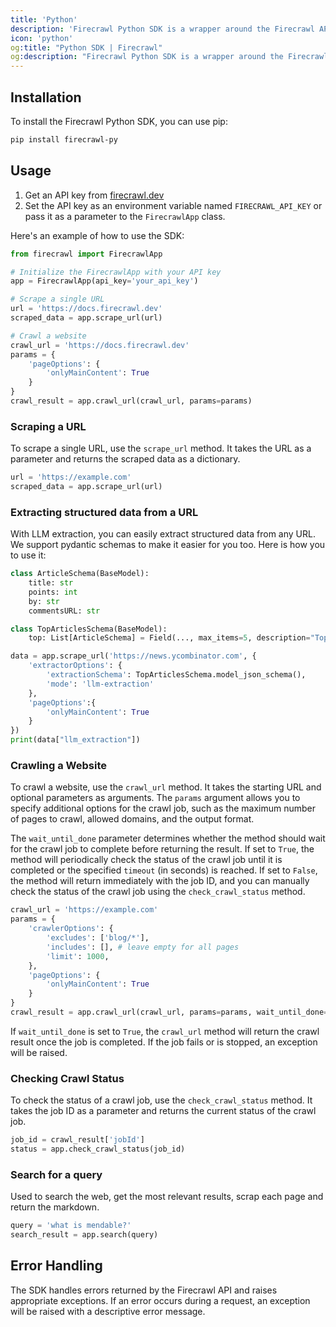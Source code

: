 ```yaml
---
title: 'Python'
description: 'Firecrawl Python SDK is a wrapper around the Firecrawl API to help you easily turn websites into markdown.'
icon: 'python'
og:title: "Python SDK | Firecrawl"
og:description: "Firecrawl Python SDK is a wrapper around the Firecrawl API to help you easily turn websites into markdown."
---
```


## Installation

To install the Firecrawl Python SDK, you can use pip:

```bash
pip install firecrawl-py
```

## Usage

1. Get an API key from [firecrawl.dev](https://firecrawl.dev)
2. Set the API key as an environment variable named `FIRECRAWL_API_KEY` or pass it as a parameter to the `FirecrawlApp` class.


Here's an example of how to use the SDK:

```python
from firecrawl import FirecrawlApp

# Initialize the FirecrawlApp with your API key
app = FirecrawlApp(api_key='your_api_key')

# Scrape a single URL
url = 'https://docs.firecrawl.dev'
scraped_data = app.scrape_url(url)

# Crawl a website
crawl_url = 'https://docs.firecrawl.dev'
params = {
    'pageOptions': {
        'onlyMainContent': True
    }
}
crawl_result = app.crawl_url(crawl_url, params=params)
```

### Scraping a URL

To scrape a single URL, use the `scrape_url` method. It takes the URL as a parameter and returns the scraped data as a dictionary.

```python
url = 'https://example.com'
scraped_data = app.scrape_url(url)
```

### Extracting structured data from a URL

With LLM extraction, you can easily extract structured data from any URL. We support pydantic schemas to make it easier for you too. Here is how you to use it:

```python
class ArticleSchema(BaseModel):
    title: str
    points: int 
    by: str
    commentsURL: str

class TopArticlesSchema(BaseModel):
    top: List[ArticleSchema] = Field(..., max_items=5, description="Top 5 stories")

data = app.scrape_url('https://news.ycombinator.com', {
    'extractorOptions': {
        'extractionSchema': TopArticlesSchema.model_json_schema(),
        'mode': 'llm-extraction'
    },
    'pageOptions':{
        'onlyMainContent': True
    }
})
print(data["llm_extraction"])
```

### Crawling a Website

To crawl a website, use the `crawl_url` method. It takes the starting URL and optional parameters as arguments. The `params` argument allows you to specify additional options for the crawl job, such as the maximum number of pages to crawl, allowed domains, and the output format.

The `wait_until_done` parameter determines whether the method should wait for the crawl job to complete before returning the result. If set to `True`, the method will periodically check the status of the crawl job until it is completed or the specified `timeout` (in seconds) is reached. If set to `False`, the method will return immediately with the job ID, and you can manually check the status of the crawl job using the `check_crawl_status` method.

```python
crawl_url = 'https://example.com'
params = {
    'crawlerOptions': {
        'excludes': ['blog/*'],
        'includes': [], # leave empty for all pages
        'limit': 1000,
    },
    'pageOptions': {
        'onlyMainContent': True
    }
}
crawl_result = app.crawl_url(crawl_url, params=params, wait_until_done=True, timeout=5)
```

If `wait_until_done` is set to `True`, the `crawl_url` method will return the crawl result once the job is completed. If the job fails or is stopped, an exception will be raised.

### Checking Crawl Status

To check the status of a crawl job, use the `check_crawl_status` method. It takes the job ID as a parameter and returns the current status of the crawl job.

```python
job_id = crawl_result['jobId']
status = app.check_crawl_status(job_id)
```

### Search for a query

Used to search the web, get the most relevant results, scrap each page and return the markdown.

```python
query = 'what is mendable?'
search_result = app.search(query)
```

## Error Handling

The SDK handles errors returned by the Firecrawl API and raises appropriate exceptions. If an error occurs during a request, an exception will be raised with a descriptive error message.